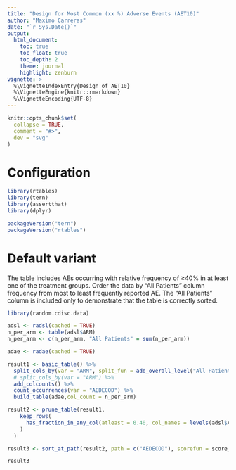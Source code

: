 ```yaml
---
title: "Design for Most Common (xx %) Adverse Events (AET10)"
author: "Maximo Carreras"
date: "`r Sys.Date()`"
output:
  html_document:
    toc: true
    toc_float: true
    toc_depth: 2
    theme: journal
    highlight: zenburn
vignette: >
  %\VignetteIndexEntry{Design of AET10}
  %\VignetteEngine{knitr::rmarkdown}
  %\VignetteEncoding{UTF-8}
---
```


```r
knitr::opts_chunk$set(
  collapse = TRUE,
  comment = "#>",
  dev = "svg"
)
```

Configuration
=============

```r
library(rtables)
library(tern)
library(assertthat)
library(dplyr)

packageVersion("tern")
packageVersion("rtables")
```

Default variant
=================
The table includes AEs occurring with relative frequency of ≥40% in at least one of the treatment groups. Order the data by "All Patients" column frequency from most to least frequently reported AE. The "All Patients" column is included only to demonstrate that the table is correctly sorted.

```r

library(random.cdisc.data)

adsl <- radsl(cached = TRUE)
n_per_arm <- table(adsl$ARM)
n_per_arm <- c(n_per_arm, "All Patients" = sum(n_per_arm))

adae <- radae(cached = TRUE)

result1 <- basic_table() %>%
  split_cols_by(var = "ARM", split_fun = add_overall_level("All Patients", first = FALSE)) %>%
  # split_cols_by(var = "ARM") %>%
  add_colcounts() %>%
  count_occurrences(var = "AEDECOD") %>%
  build_table(adae,col_count = n_per_arm)

result2 <- prune_table(result1,
    keep_rows(
      has_fraction_in_any_col(atleast = 0.40, col_names = levels(adsl$ARM))
    )
  )

result3 <- sort_at_path(result2, path = c("AEDECOD"), scorefun = score_occurrences)

result3
```

